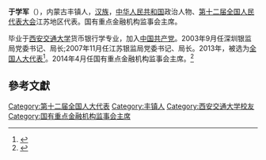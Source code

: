 '''于学军'''（{{bd|1958年||}}），内蒙古丰镇人，[[汉族|汉族]]，[[中华人民共和国|中华人民共和国]]政治人物、[[第十二届全国人民代表大会|第十二届全国人民代表大会]]江苏地区代表。国有重点金融机构监事会主席。

毕业于[[西安交通大学|西安交通大学]]货币银行学专业，加入[[中国共产党|中国共产党]]。2003年9月任深圳银监局党委书记、局长;2007年11月任江苏银监局党委书记、局长。2013年，被选为[[全国人大代表|全国人大代表]]<ref>{{cite news|title=全国人大代表信息-于学军|url=http://210.82.31.1:8084/delegate/viewDelegate.action?dbid=120673|accessdate=2013-03-28|newspaper=全国人大网|archive-url=https://web.archive.org/web/20150302011048/http://www.npc.gov.cn/delegate/viewDelegate.action?dbid=120673|archive-date=2015-03-02|dead-url=yes}}</ref>。2014年4月任国有重点金融机构监事会主席。<ref>{{cite news |title=于学军任国有重点金融机构监事会主席 |url=http://news.ifeng.com/a/20140416/35821760_0.shtml |accessdate=2020-02-03 |agency=凤凰资讯 |publisher=中国经济网 |date=2014-04-16 |archive-date=2020-02-03 |archive-url=https://web.archive.org/web/20200203085107/http://news.ifeng.com/a/20140416/35821760_0.shtml |dead-url=no }}</ref>

==參考文獻==
{{reflist}}
{{中国政治人物小作品}}

[[Category:第十二届全国人大代表|Category:第十二届全国人大代表]]
[[Category:丰镇人|Category:丰镇人]]
[[Category:西安交通大学校友|Category:西安交通大学校友]]
[[Category:国有重点金融机构监事会主席|Category:国有重点金融机构监事会主席]]